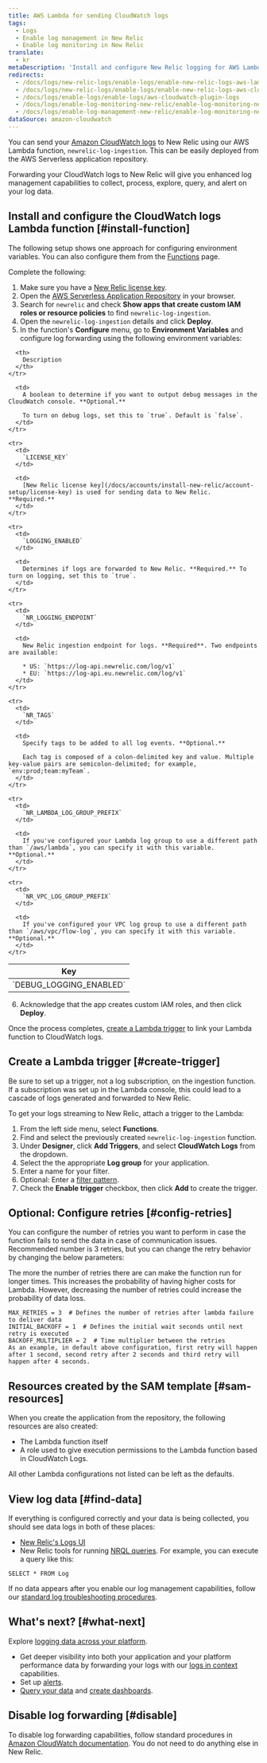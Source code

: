 ```yaml
---
title: AWS Lambda for sending CloudWatch logs
tags:
  - Logs
  - Enable log management in New Relic
  - Enable log monitoring in New Relic
translate:
  - kr
metaDescription: 'Install and configure New Relic logging for AWS Lambda with CloudWatch logs, so you can use enhanced log management capabilities.'
redirects:
  - /docs/logs/new-relic-logs/enable-logs/enable-new-relic-logs-aws-lambda
  - /docs/logs/new-relic-logs/enable-logs/enable-new-relic-logs-aws-cloudwatch
  - /docs/logs/enable-logs/enable-logs/aws-cloudwatch-plugin-logs
  - /docs/logs/enable-log-monitoring-new-relic/enable-log-monitoring-new-relic/aws-lambda-sending-cloudwatch-logs
  - /docs/logs/enable-log-management-new-relic/enable-log-monitoring-new-relic/aws-lambda-sending-cloudwatch-logs
dataSource: amazon-cloudwatch
---
```


You can send your [Amazon CloudWatch logs](https://docs.aws.amazon.com/AmazonCloudWatch/latest/logs/WhatIsCloudWatchLogs.html) to New Relic using our AWS Lambda function, `newrelic-log-ingestion`. This can be easily deployed from the AWS Serverless application repository.

Forwarding your CloudWatch logs to New Relic will give you enhanced log management capabilities to collect, process, explore, query, and alert on your log data.

## Install and configure the CloudWatch logs Lambda function [#install-function]

The following setup shows one approach for configuring environment variables. You can also configure them from the [Functions](https://docs.aws.amazon.com/lambda/latest/dg/configuration-envvars.html) page.

Complete the following:

1. Make sure you have a [New Relic license key](/docs/accounts/install-new-relic/account-setup/license-key).
2. Open the [AWS Serverless Application Repository](https://serverlessrepo.aws.amazon.com/applications) in your browser.
3. Search for `newrelic` and check **Show apps that create custom IAM roles or resource policies** to find `newrelic-log-ingestion`.
4. Open the `newrelic-log-ingestion` details and click **Deploy**.
5. In the function's **Configure** menu, go to **Environment Variables** and configure log forwarding using the following environment variables:

<table>
  <thead>
    <tr>
      <th style={{ width: "200px" }}>
        Key
      </th>

      <th>
        Description
      </th>
    </tr>
  </thead>

  <tbody>
    <tr>
      <td>
        `DEBUG_LOGGING_ENABLED`
      </td>

      <td>
        A boolean to determine if you want to output debug messages in the CloudWatch console. **Optional.**

        To turn on debug logs, set this to `true`. Default is `false`.
      </td>
    </tr>

    <tr>
      <td>
        `LICENSE_KEY`
      </td>

      <td>
        [New Relic license key](/docs/accounts/install-new-relic/account-setup/license-key) is used for sending data to New Relic. **Required.**
      </td>
    </tr>

    <tr>
      <td>
        `LOGGING_ENABLED`
      </td>

      <td>
        Determines if logs are forwarded to New Relic. **Required.** To turn on logging, set this to `true`.
      </td>
    </tr>

    <tr>
      <td>
        `NR_LOGGING_ENDPOINT`
      </td>

      <td>
        New Relic ingestion endpoint for logs. **Required**. Two endpoints are available:

        * US: `https://log-api.newrelic.com/log/v1`
        * EU: `https://log-api.eu.newrelic.com/log/v1`
      </td>
    </tr>

    <tr>
      <td>
        `NR_TAGS`
      </td>

      <td>
        Specify tags to be added to all log events. **Optional.**

        Each tag is composed of a colon-delimited key and value. Multiple key-value pairs are semicolon-delimited; for example, `env:prod;team:myTeam`.
      </td>
    </tr>

    <tr>
      <td>
        `NR_LAMBDA_LOG_GROUP_PREFIX`
      </td>

      <td>
        If you've configured your Lambda log group to use a different path than `/aws/lambda`, you can specify it with this variable. **Optional.**
      </td>
    </tr>

    <tr>
      <td>
        `NR_VPC_LOG_GROUP_PREFIX`
      </td>

      <td>
        If you've configured your VPC log group to use a different path than `/aws/vpc/flow-log`, you can specify it with this variable. **Optional.**
      </td>
    </tr>
  </tbody>
</table>

6. Acknowledge that the app creates custom IAM roles, and then click **Deploy**.

Once the process completes, [create a Lambda trigger](#create-trigger) to link your Lambda function to CloudWatch logs.

## Create a Lambda trigger [#create-trigger]

Be sure to set up a trigger, not a log subscription, on the ingestion function. If a subscription was set up in the Lambda console, this could lead to a cascade of logs generated and forwarded to New Relic.

To get your logs streaming to New Relic, attach a trigger to the Lambda:

1. From the left side menu, select **Functions**.
2. Find and select the previously created `newrelic-log-ingestion` function.
3. Under **Designer**, click **Add Triggers**, and select **CloudWatch Logs** from the dropdown.
4. Select the the appropriate **Log group** for your application.
5. Enter a name for your filter.
6. Optional: Enter a [filter pattern](https://docs.aws.amazon.com/AmazonCloudWatch/latest/logs/FilterAndPatternSyntax.html).
7. Check the **Enable trigger** checkbox, then click **Add** to create the trigger.

<InstallFeedback />

## Optional: Configure retries [#config-retries]

You can configure the number of retries you want to perform in case the function fails to send the data in case of communication issues. Recommended number is 3 retries, but you can change the retry behavior by changing the below parameters:

<Callout variant="tip">
  The more the number of retries there are can make the function run for longer times. This increases the probability of having higher costs for Lambda. However, decreasing the number of retries could increase the probability of data loss.
</Callout>

```
MAX_RETRIES = 3  # Defines the number of retries after lambda failure to deliver data
INITIAL_BACKOFF = 1  # Defines the initial wait seconds until next retry is executed
BACKOFF_MULTIPLIER = 2  # Time multiplier between the retries
As an example, in default above configuration, first retry will happen after 1 second, second retry after 2 seconds and third retry will happen after 4 seconds.
```

## Resources created by the SAM template [#sam-resources]

When you create the application from the repository, the following resources are also created:

* The Lambda function itself
* A role used to give execution permissions to the Lambda function based in CloudWatch Logs.

All other Lambda configurations not listed can be left as the defaults.

## View log data [#find-data]

If everything is configured correctly and your data is being collected, you should see data logs in both of these places:

* [New Relic's Logs UI](https://one.newrelic.com/launcher/logger.log-launcher)
* New Relic tools for running [NRQL queries](/docs/chart-builder/use-chart-builder/choose-data/use-advanced-nrql-mode-specify-data). For example, you can execute a query like this:

```
SELECT * FROM Log
```

If no data appears after you enable our log management capabilities, follow our [standard log troubleshooting procedures](/docs/logs/log-management/troubleshooting/no-log-data-appears-ui/).

## What's next? [#what-next]

Explore [logging data across your platform](/docs/logs/log-management/ui-data/use-logs-ui/).

* Get deeper visibility into both your application and your platform performance data by forwarding your logs with our [logs in context](/docs/logs/enable-log-management-new-relic/configure-logs-context/configure-logs-context-apm-agents/) capabilities.
* Set up [alerts](/docs/alerts-applied-intelligence/new-relic-alerts/alert-conditions/create-alert-conditions/).
* [Query your data](/docs/query-your-data/explore-query-data/get-started/introduction-querying-new-relic-data/) and [create dashboards](/docs/query-your-data/explore-query-data/dashboards/introduction-dashboards/).

## Disable log forwarding [#disable]

To disable log forwarding capabilities, follow standard procedures in [Amazon CloudWatch documentation](https://docs.aws.amazon.com/AmazonCloudWatch/latest/logs/WhatIsCloudWatchLogs.html). You do not need to do anything else in New Relic.
